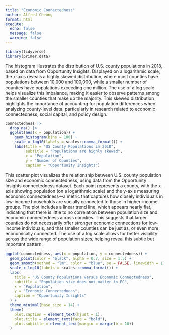 ```yaml
---
title: "Economic Connectedness"
author: Alfred Cheung
format: html
execute: 
  echo: false
  message: false
  warning: false
---
```


```r
library(tidyverse)
library(primer.data)
```


The histogram illustrates the distribution of U.S. county populations in 2018, based on data from Opportunity Insights. Displayed on a logarithmic scale, the x-axis reveals a highly skewed distribution, where most counties have populations between 10,000 and 100,000, while a smaller number of counties have populations exceeding one million. The use of a log scale helps visualize this imbalance, making it easier to observe patterns among the smaller counties that make up the majority. This skewed distribution highlights the importance of accounting for population differences when analyzing county-level data, particularly in research related to economic connectedness, social capital, and policy design.

```r
connectedness |> 
  drop_na() |> 
  ggplot(aes(x = population)) +
    geom_histogram(bins = 100) +
    scale_x_log10(labels = scales::comma_format()) +
    labs(title = "US County Populations in 2018",
         subtitle = "Populations are highly skewed",
         x = "Population",
         y = "Number of Counties",
         caption = "Opportunity Insights")
```



This scatter plot visualizes the relationship between U.S. county population size and economic connectedness, using data from the Opportunity Insights connectedness dataset. Each point represents a county, with the x-axis showing population (on a logarithmic scale) and the y-axis measuring economic connectedness—a metric that captures how closely individuals in low-income households are socially connected to those in higher-income groups. The plot includes a linear trend line, which appears nearly flat, indicating that there is little to no correlation between population size and economic connectedness across counties. This suggests that larger counties do not necessarily offer stronger economic connections for low-income individuals, and that smaller counties can be just as, or even more, economically connected. The use of a log scale allows for better visibility across the wide range of population sizes, helping reveal this subtle but important pattern.

```r
ggplot(connectedness, aes(x = population, y = connectedness)) +
  geom_point(color = "black", alpha = 0.7, size = 1.5) +
  geom_smooth(method = "lm", color = "blue", se = FALSE, linewidth = 1) +
  scale_x_log10(labels = scales::comma_format()) +
  labs(
    title = "US County Populations versus Economic Connectedness",
    subtitle = "Population size does not matter to EC",
    x = "Population",
    y = "Economic Connectedness",
    caption = "Opportunity Insights"
  ) +
  theme_minimal(base_size = 14) +
  theme(
    plot.caption = element_text(hjust = 1),
    plot.title = element_text(face = "bold"),
    plot.subtitle = element_text(margin = margin(b = 10))
  )
```
